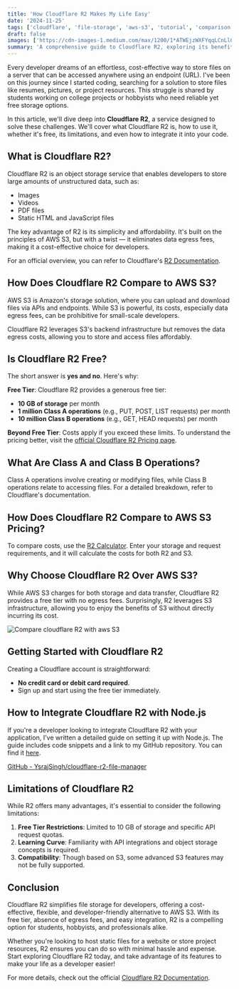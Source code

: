 ```yaml
---
title: 'How Cloudflare R2 Makes My Life Easy'
date: '2024-11-25'
tags: ['cloudflare', 'file-storage', 'aws-s3', 'tutorial', 'comparison']
draft: false
images: ['https://cdn-images-1.medium.com/max/1200/1*ATWEjzWXFYqqLCnLlO_rKA.jpeg']
summary: 'A comprehensive guide to Cloudflare R2, exploring its benefits, pricing, and comparison with AWS S3, along with practical implementation tips for developers.'
---
```


Every developer dreams of an effortless, cost-effective way to store files on a server that can be accessed anywhere using an endpoint (URL). I've been on this journey since I started coding, searching for a solution to store files like resumes, pictures, or project resources. This struggle is shared by students working on college projects or hobbyists who need reliable yet free storage options.

In this article, we'll dive deep into **Cloudflare R2**, a service designed to solve these challenges. We'll cover what Cloudflare R2 is, how to use it, whether it's free, its limitations, and even how to integrate it into your code.

## What is Cloudflare R2?

Cloudflare R2 is an object storage service that enables developers to store large amounts of unstructured data, such as:

- Images
- Videos
- PDF files
- Static HTML and JavaScript files

The key advantage of R2 is its simplicity and affordability. It's built on the principles of AWS S3, but with a twist — it eliminates data egress fees, making it a cost-effective choice for developers.

For an official overview, you can refer to Cloudflare's [R2 Documentation](https://developers.cloudflare.com/r2/).

## How Does Cloudflare R2 Compare to AWS S3?

AWS S3 is Amazon's storage solution, where you can upload and download files via APIs and endpoints. While S3 is powerful, its costs, especially data egress fees, can be prohibitive for small-scale developers.

Cloudflare R2 leverages S3's backend infrastructure but removes the data egress costs, allowing you to store and access files affordably.

## Is Cloudflare R2 Free?

The short answer is **yes and no**. Here's why:

**Free Tier**: Cloudflare R2 provides a generous free tier:

- **10 GB of storage** per month
- **1 million Class A operations** (e.g., PUT, POST, LIST requests) per month
- **10 million Class B operations** (e.g., GET, HEAD requests) per month

**Beyond Free Tier**: Costs apply if you exceed these limits. To understand the pricing better, visit the [official Cloudflare R2 Pricing page](https://developers.cloudflare.com/r2/pricing/).

## What Are Class A and Class B Operations?

Class A operations involve creating or modifying files, while Class B operations relate to accessing files. For a detailed breakdown, refer to Cloudflare's documentation.

## How Does Cloudflare R2 Compare to AWS S3 Pricing?

To compare costs, use the [R2 Calculator](https://r2-calculator.cloudflare.com/). Enter your storage and request requirements, and it will calculate the costs for both R2 and S3.

## Why Choose Cloudflare R2 Over AWS S3?

While AWS S3 charges for both storage and data transfer, Cloudflare R2 provides a free tier with no egress fees. Surprisingly, R2 leverages S3 infrastructure, allowing you to enjoy the benefits of S3 without directly incurring its cost.

![Compare cloudflare R2 with aws S3](https://cdn-images-1.medium.com/max/1200/1*6sHRjExR642puxWNsKep0A.png)

## Getting Started with Cloudflare R2

Creating a Cloudflare account is straightforward:

- **No credit card or debit card required**.
- Sign up and start using the free tier immediately.

## How to Integrate Cloudflare R2 with Node.js

If you're a developer looking to integrate Cloudflare R2 with your application, I've written a detailed guide on setting it up with Node.js. The guide includes code snippets and a link to my GitHub repository. You can find it [here](https://github.com/YsrajSingh/cloudflare-r2-file-manager).

[GitHub - YsrajSingh/cloudflare-r2-file-manager](https://github.com/YsrajSingh/cloudflare-r2-file-manager)

## Limitations of Cloudflare R2

While R2 offers many advantages, it's essential to consider the following limitations:

1. **Free Tier Restrictions**: Limited to 10 GB of storage and specific API request quotas.
2. **Learning Curve**: Familiarity with API integrations and object storage concepts is required.
3. **Compatibility**: Though based on S3, some advanced S3 features may not be fully supported.

## Conclusion

Cloudflare R2 simplifies file storage for developers, offering a cost-effective, flexible, and developer-friendly alternative to AWS S3. With its free tier, absence of egress fees, and easy integration, R2 is a compelling option for students, hobbyists, and professionals alike.

Whether you're looking to host static files for a website or store project resources, R2 ensures you can do so with minimal hassle and expense. Start exploring Cloudflare R2 today, and take advantage of its features to make your life as a developer easier!

For more details, check out the official [Cloudflare R2 Documentation](https://developers.cloudflare.com/r2/).
